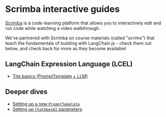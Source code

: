 # Scrimba interactive guides

[Scrimba](https://scrimba.com) is a code-learning platform that allows you to interactively edit and run
code while watching a video walkthrough.

We've partnered with Scrimba on course materials (called "scrims") that teach the fundamentals of building with LangChain.js - 
check them out below, and check back for more as they become available!

## LangChain Expression Language (LCEL)

- [The basics (PromptTemplate + LLM)](https://scrimba.com/scrim/c6rD6Nt9)

## Deeper dives

- [Setting up a new `PromptTemplate`](https://scrimba.com/scrim/cbGwRwuV)
- [Setting up `ChatOpenAI` parameters](https://scrimba.com/scrim/cEgbBBUw)
